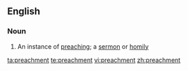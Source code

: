 ==English==

===Noun===
{{en-noun}}

# An instance of [[preaching]]; a [[sermon]] or [[homily]]

[[ta:preachment]]
[[te:preachment]]
[[vi:preachment]]
[[zh:preachment]]